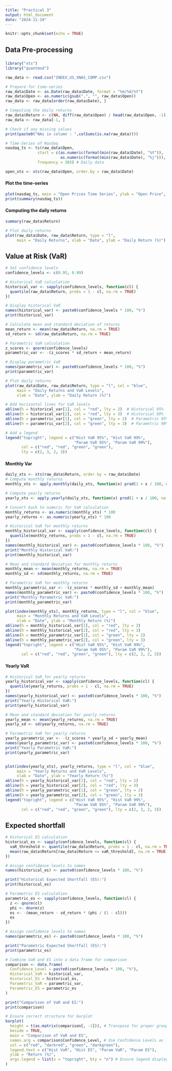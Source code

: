 ```yaml
---
title: "Practical 3"
output: html_document
date: "2024-11-19"
---
```


```r
knitr::opts_chunk$set(echo = TRUE)
```

## Data Pre-processing

#####
```r
library("xts")
library("quantmod")
```


```r
raw_data <- read.csv("INDEX_US_XNAS_COMP.csv")

# Prepare for time-series
raw_data$Date <- as.Date(raw_data$Date, format = "%m/%d/%Y")
raw_data$Open <- as.numeric(gsub(",", "", raw_data$Open))
raw_data <- raw_data[order(raw_data$Date), ]

# Computing the daily returns
raw_data$Return <- c(NA, diff(raw_data$Open) / head(raw_data$Open, -1) * 100)
raw_data <- raw_data[-1, ]

# Check if any missing values
print(paste0("NAs in column : ",colSums(is.na(raw_data))))

# Time-Series of Nasdaq
nasdaq_ts <- ts(raw_data$Open, 
              start = c(as.numeric(format(min(raw_data$Date), "%Y")), 
                        as.numeric(format(min(raw_data$Date), "%j"))),
              frequency = 365) # Daily data

open_xts <- xts(raw_data$Open, order.by = raw_data$Date)
```


#### Plot the time-series
```r
plot(nasdaq_ts, main = "Open Prices Time Series", ylab = "Open Price", xlab = "Time")
print(summary(nasdaq_ts))

```

#### Computing the daily returns
```r
summary(raw_data$Return)

# Plot daily returns
plot(raw_data$Date, raw_data$Return, type = "l", 
     main = "Daily Returns", xlab = "Date", ylab = "Daily Return (%)")
```

## Value at Risk (VaR)

```r
# Set confidence levels
confidence_levels <- c(0.95, 0.99)

# Historical VaR calculation
historical_var <- sapply(confidence_levels, function(cl) {
  quantile(raw_data$Return, probs = 1 - cl, na.rm = TRUE)
})

# Display historical VaR
names(historical_var) <- paste0(confidence_levels * 100, "%")
print(historical_var)
```

```r
# Calculate mean and standard deviation of returns
mean_return <- mean(raw_data$Return, na.rm = TRUE)
sd_return <- sd(raw_data$Return, na.rm = TRUE)

# Parametric VaR calculation
z_scores <- qnorm(confidence_levels)
parametric_var <- -(z_scores * sd_return + mean_return)

# Display parametric VaR
names(parametric_var) <- paste0(confidence_levels * 100, "%")
print(parametric_var)
```

```r
# Plot daily returns
plot(raw_data$Date, raw_data$Return, type = "l", col = "blue",
     main = "Daily Returns and VaR Levels",
     xlab = "Date", ylab = "Daily Return (%)")

# Add horizontal lines for VaR levels
abline(h = historical_var[1], col = "red", lty = 2)  # Historical 95%
abline(h = historical_var[2], col = "red", lty = 3)  # Historical 99%
abline(h = parametric_var[1], col = "green", lty = 2)  # Parametric 95%
abline(h = parametric_var[2], col = "green", lty = 3)  # Parametric 99%

# Add a legend
legend("topright", legend = c("Hist VaR 95%", "Hist VaR 99%", 
                              "Param VaR 95%", "Param VaR 99%"),
       col = c("red", "red", "green", "green"), 
       lty = c(2, 3, 2, 3))

```

#### Monthly Var

```r
daily_xts <- xts(raw_data$Return, order.by = raw_data$Date)
# Compute monthly returns
monthly_xts <- apply.monthly(daily_xts, function(x) prod(1 + x / 100, na.rm = TRUE) - 1)

# Compute yearly returns
yearly_xts <- apply.yearly(daily_xts, function(x) prod(1 + x / 100, na.rm = TRUE) - 1)

# Convert back to numeric for VaR calculation
monthly_returns <- as.numeric(monthly_xts) * 100
yearly_returns <- as.numeric(yearly_xts) * 100

# Historical VaR for monthly returns
monthly_historical_var <- sapply(confidence_levels, function(cl) {
  quantile(monthly_returns, probs = 1 - cl, na.rm = TRUE)
})
names(monthly_historical_var) <- paste0(confidence_levels * 100, "%")
print("Monthly Historical VaR:")
print(monthly_historical_var)

# Mean and standard deviation for monthly returns
monthly_mean <- mean(monthly_returns, na.rm = TRUE)
monthly_sd <- sd(monthly_returns, na.rm = TRUE)

# Parametric VaR for monthly returns
monthly_parametric_var <- -(z_scores * monthly_sd + monthly_mean)
names(monthly_parametric_var) <- paste0(confidence_levels * 100, "%")
print("Monthly Parametric VaR:")
print(monthly_parametric_var)

plot(index(monthly_xts), monthly_returns, type = "l", col = "blue",
     main = "Monthly Returns and VaR Levels",
     xlab = "Date", ylab = "Monthly Return (%)")
abline(h = monthly_historical_var[1], col = "red", lty = 2)
abline(h = monthly_historical_var[2], col = "red", lty = 3)
abline(h = monthly_parametric_var[1], col = "green", lty = 2)
abline(h = monthly_parametric_var[2], col = "green", lty = 3)
legend("topright", legend = c("Hist VaR 95%", "Hist VaR 99%",
                              "Param VaR 95%", "Param VaR 99%"),
       col = c("red", "red", "green", "green"), lty = c(2, 3, 2, 3))
```

#### Yearly VaR

```r
# Historical VaR for yearly returns
yearly_historical_var <- sapply(confidence_levels, function(cl) {
  quantile(yearly_returns, probs = 1 - cl, na.rm = TRUE)
})
names(yearly_historical_var) <- paste0(confidence_levels * 100, "%")
print("Yearly Historical VaR:")
print(yearly_historical_var)

# Mean and standard deviation for yearly returns
yearly_mean <- mean(yearly_returns, na.rm = TRUE)
yearly_sd <- sd(yearly_returns, na.rm = TRUE)

# Parametric VaR for yearly returns
yearly_parametric_var <- -(z_scores * yearly_sd + yearly_mean)
names(yearly_parametric_var) <- paste0(confidence_levels * 100, "%")
print("Yearly Parametric VaR:")
print(yearly_parametric_var)


plot(index(yearly_xts), yearly_returns, type = "l", col = "blue",
     main = "Yearly Returns and VaR Levels",
     xlab = "Date", ylab = "Yearly Return (%)")
abline(h = yearly_historical_var[1], col = "red", lty = 2)
abline(h = yearly_historical_var[2], col = "red", lty = 3)
abline(h = yearly_parametric_var[1], col = "green", lty = 2)
abline(h = yearly_parametric_var[2], col = "green", lty = 3)
legend("topright", legend = c("Hist VaR 95%", "Hist VaR 99%",
                              "Param VaR 95%", "Param VaR 99%"),
       col = c("red", "red", "green", "green"), lty = c(2, 3, 2, 3))

```

## Expected shortfall
```r
# Historical ES calculation
historical_es <- sapply(confidence_levels, function(cl) {
  vaR_threshold <- quantile(raw_data$Return, probs = 1 - cl, na.rm = TRUE)
  mean(raw_data$Return[raw_data$Return <= vaR_threshold], na.rm = TRUE)
})

# Assign confidence levels to names
names(historical_es) <- paste0(confidence_levels * 100, "%")

print("Historical Expected Shortfall (ES):")
print(historical_es)

```

```r
# Parametric ES calculation
parametric_es <- sapply(confidence_levels, function(cl) {
  z <- qnorm(cl)
  phi <- dnorm(z)
  es <- -(mean_return - sd_return * (phi / (1 - cl)))
  es
})

# Assign confidence levels to names
names(parametric_es) <- paste0(confidence_levels * 100, "%")

print("Parametric Expected Shortfall (ES):")
print(parametric_es)

```

```r
# Combine VaR and ES into a data frame for comparison
comparison <- data.frame(
  Confidence_Level = paste0(confidence_levels * 100, "%"),
  Historical_VaR = historical_var,
  Historical_ES = historical_es,
  Parametric_VaR = parametric_var,
  Parametric_ES = parametric_es
)

print("Comparison of VaR and ES:")
print(comparison)

```
```r
# Ensure correct structure for barplot
barplot(
  height = t(as.matrix(comparison[, -1])), # Transpose for proper grouping
  beside = TRUE, 
  main = "Comparison of VaR and ES",
  names.arg = comparison$Confidence_Level, # Use Confidence Levels as labels
  col = c("red", "darkred", "green", "darkgreen"),
  legend.text = c("Hist VaR", "Hist ES", "Param VaR", "Param ES"),
  ylab = "Return (%)",
  args.legend = list(x = "topright", bty = "n") # Ensure legend displays correctly
)

```

